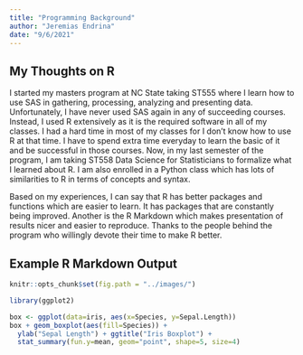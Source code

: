 ```yaml
---
title: "Programming Background"
author: "Jeremias Endrina"
date: "9/6/2021"
---
```


## My Thoughts on R

I started my masters program at NC State taking ST555 where I learn how to use SAS in gathering, processing, analyzing and presenting data. Unfortunately, I have never used SAS again in any of succeeding courses. Instead, I used R extensively as it is the required software in all of my classes. I had a hard time in most of my classes for I don't know how to use R at that time. I have to spend extra time everyday to learn the basic of it and be successful in those courses. Now, in my last semester of the program, I am taking ST558 Data Science for Statisticians to formalize what I learned about R. I am also enrolled in a Python class which has lots of similarities to R in terms of concepts and syntax. 

Based on my experiences, I can say that R has better packages and functions which are easier to learn. It has packages that are constantly being improved. Another is the R Markdown which makes presentation of results nicer and easier to reproduce. Thanks to the people behind the program who willingly devote their time to make R better.

## Example R Markdown Output
```r
knitr::opts_chunk$set(fig.path = "../images/")
```

```r
library(ggplot2)

box <- ggplot(data=iris, aes(x=Species, y=Sepal.Length))
box + geom_boxplot(aes(fill=Species)) + 
  ylab("Sepal Length") + ggtitle("Iris Boxplot") +
  stat_summary(fun.y=mean, geom="point", shape=5, size=4) 
```



